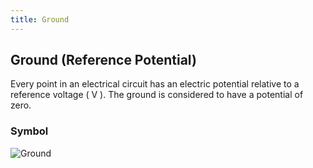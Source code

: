 ```yaml
---
title: Ground
---
```




## Ground (Reference Potential)

Every point in an electrical circuit has an electric potential relative to a reference voltage \( V \). The ground is considered to have a potential of zero.

### **Symbol**


<div class="supercenter">
  <Image src={ground} alt="Ground" width={100} />
</div>

